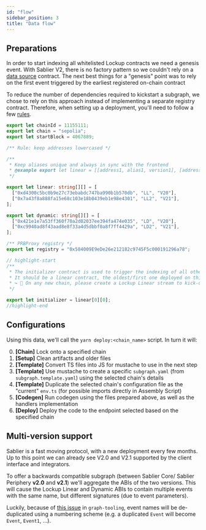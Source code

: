 ```yaml
---
id: "flow"
sidebar_position: 3
title: "Data flow"
---
```


## Preparations

In order to start indexing all whitelisted Lockup contracts we need a genesis event. With Sablier V2, there is no
factory pattern so we couldn't rely on a
[data source](https://thegraph.com/docs/en/developing/creating-a-subgraph/#data-source-templates) contract. The next
best things for a "genesis" point was to rely on the first event triggered by the earliest registered on-chain contract

To reduce the number of dependencies required to kickstart a subgraph, we chose to rely on this approach instead of
implementing a separate registry contract. Therefore, when setting up a deployment, you'll need to follow a few
[rules](https://github.com/sablier-labs/v2-subgraphs/blob/main/apps/protocol/src/constants/chains/sepolia.ts).

```ts title="protocol/src/constants/chains/sepolia.ts"
export let chainId = 11155111;
export let chain = "sepolia";
export let startBlock = 4067889;

/** Rule: keep addresses lowercased */

/**
 * Keep aliases unique and always in sync with the frontend
 * @example export let linear = [[address1, alias1, version1], [address2, alias2, version2]]
 */

export let linear: string[][] = [
  ["0xd4300c5bc0b9e27c73ebabdc747ba990b1b570db", "LL", "V20"],
  ["0x7a43f8a888fa15e68c103e18b0439eb1e98e4301", "LL2", "V21"],
];

export let dynamic: string[][] = [
  ["0x421e1e7a53ff360f70a2d02037ee394fa474e035", "LD", "V20"],
  ["0xc9940ad8f43aad8e8f33a4d5dbbf0a8f7ff4429a", "LD2", "V21"],
];

/** PRBProxy registry */
export let registry = "0x584009E9eDe26e212182c9745F5c000191296a78";

// highlight-start
/**
 * The initializer contract is used to trigger the indexing of all other contracts.
 * It should be a linear contract, the oldest/first one deployed on this chain.
 * ↪ 🚨 On any new chain, please create a Lockup Linear stream to kick-off the indexing flow
 */

export let initializer = linear[0][0];
//highlight-end
```

## Configurations

Using this data, we'll call the `yarn deploy:<chain_name>` script. In turn it will:

0. **[Chain]** Lock onto a specified chain
1. **[Setup]** Clean artifacts and older files
2. **[Template]** Convert TS files into JS for mustache to use in the next step
3. **[Template]** Use mustache to create a specific `subgraph.yaml` (from `subgraph.template.yaml`) using the selected
   chain's details
4. **[Template]** Duplicate the selected chain's configuration file as the "current" `env.ts` (for possible imports
   directly in Assembly Script)
5. **[Codegen]** Run codegen using the files prepared above, as well as the handlers implementation
6. **[Deploy]** Deploy the code to the endpoint selected based on the specified chain

## Multi-version support

Sablier is a fast moving protocol, with a new deployment every few months. Up to this point we can already see V2.0 and
V2.1 supported by the client interface and integrators.

To offer a backwards compatible subgraph (between Sablier Core/ Sablier Periphery **v2.0** and **v2.1**) we'll aggregate
the ABIs of the two versions. This will cause the Lockup Linear and Dynamic ABIs to contain multiple events with the
same name, but different signatures (due to event parameters).

Luckily, because of [this issue](https://github.com/graphprotocol/graph-tooling/pull/247) in `graph-tooling`, event
names will be de-duplicated using a numbering scheme (e.g. a duplicated `Event` will become `Event`, `Event1`, ...).

